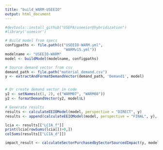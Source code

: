 ```yaml
---
title: "build_WARM-USEEIO"
output: html_document
---
```


```r
#devtools::install_github("USEPA/useeior@hybridization")
#library('useeior')

# Build model from specs
configpaths <- file.path(c("USEEIO-WARM.yml",
                           "WARMv15.yml"))
modelname <- "USEEIO-WARM"
model <- buildModel(modelname, configpaths)

# Source demand vector from csv
demand_path <- file.path("material_demand.csv")
y <- extractAndFormatDemandVector(demand_path, 'Demand1', model)


# Or create demand vector in code
y2 <- setNames(c(1, 2), c("WARM07", "WARM08"))
y2 <- formatDemandVector(y2, model$L)

# Generate results
results <- calculateEEIOModel(model, perspective = "DIRECT", y)
results <- append(calculateEEIOModel(model, perspective = "FINAL", y), results)

lcia <- results[["LCIA_f"]]
print(lcia[rowSums(lcia[])>0,])
colSums(results[["LCIA_d"]])

impact_result <- calculateSectorPurchasedbySectorSourcedImpact(y, model, "Greenhouse Gases")


```

